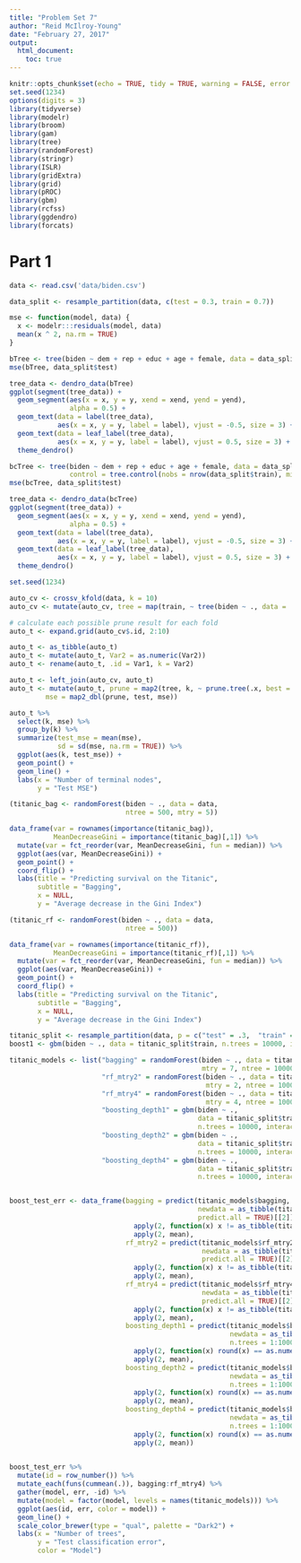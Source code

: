 ```yaml
---
title: "Problem Set 7"
author: "Reid McIlroy-Young"
date: "February 27, 2017"
output: 
  html_document:
    toc: true
---
```


``` r
knitr::opts_chunk$set(echo = TRUE, tidy = TRUE, warning = FALSE, error = FALSE)
set.seed(1234)
options(digits = 3)
library(tidyverse)
library(modelr)
library(broom)
library(gam)
library(tree)
library(randomForest)
library(stringr)
library(ISLR)
library(gridExtra)
library(grid)
library(pROC)
library(gbm)
library(rcfss)
library(ggdendro)
library(forcats)
```

# Part 1

``` r
data <- read.csv('data/biden.csv')

data_split <- resample_partition(data, c(test = 0.3, train = 0.7))
```

``` r
mse <- function(model, data) {
  x <- modelr:::residuals(model, data)
  mean(x ^ 2, na.rm = TRUE)
}

bTree <- tree(biden ~ dem + rep + educ + age + female, data = data_split$train)
mse(bTree, data_split$test)
```

``` r
tree_data <- dendro_data(bTree)
ggplot(segment(tree_data)) +
  geom_segment(aes(x = x, y = y, xend = xend, yend = yend), 
               alpha = 0.5) +
  geom_text(data = label(tree_data), 
            aes(x = x, y = y, label = label), vjust = -0.5, size = 3) +
  geom_text(data = leaf_label(tree_data), 
            aes(x = x, y = y, label = label), vjust = 0.5, size = 3) +
  theme_dendro()
```

``` r
bcTree <- tree(biden ~ dem + rep + educ + age + female, data = data_split$train,
               control = tree.control(nobs = nrow(data_split$train), mindev = 0))
mse(bcTree, data_split$test)
```

``` r
tree_data <- dendro_data(bcTree)
ggplot(segment(tree_data)) +
  geom_segment(aes(x = x, y = y, xend = xend, yend = yend), 
               alpha = 0.5) +
  geom_text(data = label(tree_data), 
            aes(x = x, y = y, label = label), vjust = -0.5, size = 3) +
  geom_text(data = leaf_label(tree_data), 
            aes(x = x, y = y, label = label), vjust = 0.5, size = 3) +
  theme_dendro()
```

``` r
set.seed(1234)

auto_cv <- crossv_kfold(data, k = 10)
auto_cv <- mutate(auto_cv, tree = map(train, ~ tree(biden ~ ., data = ., control = tree.control(nobs = nrow(.),  mindev = 0))))

# calculate each possible prune result for each fold
auto_t <- expand.grid(auto_cv$.id, 2:10)

auto_t <- as_tibble(auto_t)
auto_t <- mutate(auto_t, Var2 = as.numeric(Var2))
auto_t <- rename(auto_t, .id = Var1, k = Var2)

auto_t <- left_join(auto_cv, auto_t)
auto_t <- mutate(auto_t, prune = map2(tree, k, ~ prune.tree(.x, best = .y)),
         mse = map2_dbl(prune, test, mse))

auto_t %>%
  select(k, mse) %>%
  group_by(k) %>%
  summarize(test_mse = mean(mse),
            sd = sd(mse, na.rm = TRUE)) %>%
  ggplot(aes(k, test_mse)) +
  geom_point() +
  geom_line() +
  labs(x = "Number of terminal nodes",
       y = "Test MSE")
```

``` r
(titanic_bag <- randomForest(biden ~ ., data = data,
                             ntree = 500, mtry = 5))
```

``` r
data_frame(var = rownames(importance(titanic_bag)),
           MeanDecreaseGini = importance(titanic_bag)[,1]) %>%
  mutate(var = fct_reorder(var, MeanDecreaseGini, fun = median)) %>%
  ggplot(aes(var, MeanDecreaseGini)) +
  geom_point() +
  coord_flip() +
  labs(title = "Predicting survival on the Titanic",
       subtitle = "Bagging",
       x = NULL,
       y = "Average decrease in the Gini Index")
```

``` r
(titanic_rf <- randomForest(biden ~ ., data = data,
                             ntree = 500))

data_frame(var = rownames(importance(titanic_rf)),
           MeanDecreaseGini = importance(titanic_rf)[,1]) %>%
  mutate(var = fct_reorder(var, MeanDecreaseGini, fun = median)) %>%
  ggplot(aes(var, MeanDecreaseGini)) +
  geom_point() +
  coord_flip() +
  labs(title = "Predicting survival on the Titanic",
       subtitle = "Bagging",
       x = NULL,
       y = "Average decrease in the Gini Index")
```

``` r
titanic_split <- resample_partition(data, p = c("test" = .3,  "train" = .7))
boost1 <- gbm(biden ~ ., data = titanic_split$train, n.trees = 10000, interaction.depth = 1)

titanic_models <- list("bagging" = randomForest(biden ~ ., data = titanic_split$train,
                                                mtry = 7, ntree = 10000),
                       "rf_mtry2" = randomForest(biden ~ ., data = titanic_split$train,
                                                 mtry = 2, ntree = 10000),
                       "rf_mtry4" = randomForest(biden ~ ., data = titanic_split$train,
                                                 mtry = 4, ntree = 10000),
                       "boosting_depth1" = gbm(biden ~ .,
                                               data = titanic_split$train,
                                               n.trees = 10000, interaction.depth = 1),
                       "boosting_depth2" = gbm(biden ~ .,
                                               data = titanic_split$train,
                                               n.trees = 10000, interaction.depth = 2),
                       "boosting_depth4" = gbm(biden ~ .,
                                               data = titanic_split$train,
                                               n.trees = 10000, interaction.depth = 4))


boost_test_err <- data_frame(bagging = predict(titanic_models$bagging,
                                               newdata = as_tibble(titanic_split$test),
                                               predict.all = TRUE)[[2]] %>%
                               apply(2, function(x) x != as_tibble(titanic_split$test)$biden) %>%
                               apply(2, mean),
                             rf_mtry2 = predict(titanic_models$rf_mtry2,
                                                newdata = as_tibble(titanic_split$test),
                                                predict.all = TRUE)[[2]] %>%
                               apply(2, function(x) x != as_tibble(titanic_split$test)$biden) %>%
                               apply(2, mean),
                             rf_mtry4 = predict(titanic_models$rf_mtry4,
                                                newdata = as_tibble(titanic_split$test),
                                                predict.all = TRUE)[[2]] %>%
                               apply(2, function(x) x != as_tibble(titanic_split$test)$biden) %>%
                               apply(2, mean),
                             boosting_depth1 = predict(titanic_models$boosting_depth1,
                                                       newdata = as_tibble(titanic_split$test),
                                                       n.trees = 1:10000) %>%
                               apply(2, function(x) round(x) == as.numeric(as_tibble(titanic_split$test)$biden) - 1) %>%
                               apply(2, mean),
                             boosting_depth2 = predict(titanic_models$boosting_depth2,
                                                       newdata = as_tibble(titanic_split$test),
                                                       n.trees = 1:10000) %>%
                               apply(2, function(x) round(x) == as.numeric(as_tibble(titanic_split$test)$biden) - 1) %>%
                               apply(2, mean),
                             boosting_depth4 = predict(titanic_models$boosting_depth4,
                                                       newdata = as_tibble(titanic_split$test),
                                                       n.trees = 1:10000) %>%
                               apply(2, function(x) round(x) == as.numeric(as_tibble(titanic_split$test)$biden) - 1) %>%
                               apply(2, mean))
                            

boost_test_err %>%
  mutate(id = row_number()) %>%
  mutate_each(funs(cummean(.)), bagging:rf_mtry4) %>%
  gather(model, err, -id) %>%
  mutate(model = factor(model, levels = names(titanic_models))) %>%
  ggplot(aes(id, err, color = model)) +
  geom_line() +
  scale_color_brewer(type = "qual", palette = "Dark2") +
  labs(x = "Number of trees",
       y = "Test classification error",
       color = "Model")
```